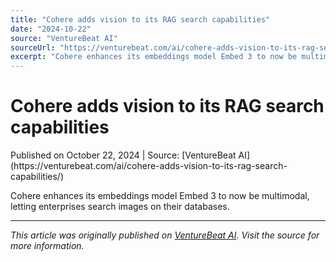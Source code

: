 ```yaml
---
title: "Cohere adds vision to its RAG search capabilities"
date: "2024-10-22"
source: "VentureBeat AI"
sourceUrl: "https://venturebeat.com/ai/cohere-adds-vision-to-its-rag-search-capabilities/"
excerpt: "Cohere enhances its embeddings model Embed 3 to now be multimodal, letting enterprises search images on their databases...."
---
```


# Cohere adds vision to its RAG search capabilities

<div class="text-sm text-gray-500 mb-4">
  Published on October 22, 2024 | Source: [VentureBeat AI](https://venturebeat.com/ai/cohere-adds-vision-to-its-rag-search-capabilities/)
</div>

Cohere enhances its embeddings model Embed 3 to now be multimodal, letting enterprises search images on their databases.

---

*This article was originally published on [VentureBeat AI](https://venturebeat.com/ai/cohere-adds-vision-to-its-rag-search-capabilities/). Visit the source for more information.*
